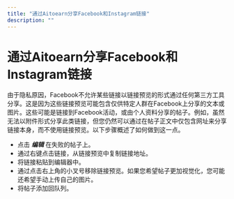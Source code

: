 ```yaml
---
title: "通过Aitoearn分享Facebook和Instagram链接"
description: ""
---
```


<UpdatedAt />


# 通过Aitoearn分享Facebook和Instagram链接

由于隐私原因，Facebook不允许某些链接以链接预览的形式通过任何第三方工具分享。这是因为这些链接预览可能包含仅供特定人群在Facebook上分享的文本或图片。这些可能是链接到Facebook活动，或由个人资料分享的帖子。例如，虽然无法以附件形式分享此类链接，但您仍然可以通过在帖子正文中仅包含网址来分享链接本身，而不使用链接预览。以下步骤概述了如何做到这一点。

- 点击 ***编辑*** 在失败的帖子上。
- 通过右键点击链接，从链接预览中复制链接地址。
- 将链接粘贴到编辑器中。
- 通过点击右上角的小叉号移除链接预览。如果您希望帖子更加视觉化，您可能还希望手动上传自己的图片。
- 将帖子添加回队列。
